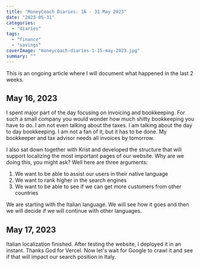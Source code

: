 ```yaml
---
title: "MoneyCoach Diaries: 16 - 31 May 2023"
date: "2023-05-31"
categories: 
  - "diaries"
tags: 
  - "finance"
  - "savings"
coverImage: "moneycoach-diaries-1-15-may-2023.jpg"
summary: ""
---
```


This is an ongoing article where I will document what happened in the last 2 weeks.

## May 16, 2023
I spent major part of the day focusing on invoicing and bookkeeping. For such a small company you would wonder how much shitty bookkeeping you have to do. I am not even talking about the taxes. I am talking about the day to day bookkeeping. I am not a fan of it, but it has to be done. My bookkeeper and tax advisor needs all invoices by tomorrow.

I also sat down together with Krist and developed the structure that will support localizing the most important pages of our website. Why are we doing this, you might ask?
Well here are three arguments:
1. We want to be able to assist our users in their native language
2. We want to rank higher in the search engines
3. We want to be able to see if we can get more customers from other countries

We are starting with the Italian language. We will see how it goes and then we will decide if we will continue with other languages.

## May 17, 2023
Italian localization finished. After testing the website, I deployed it in an instant. Thanks God for Vercel. Now let's wait for Google to crawl it and see if that will impact our search position in Italy.
